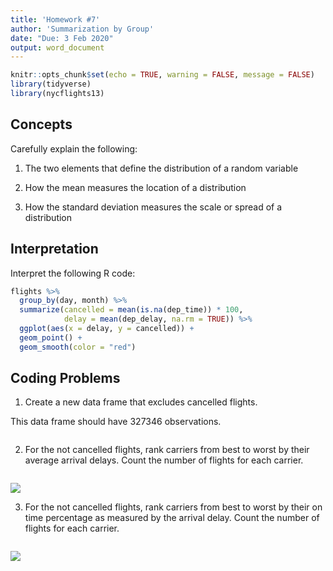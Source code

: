 ```yaml
---
title: 'Homework #7'
author: 'Summarization by Group'
date: "Due: 3 Feb 2020"
output: word_document
---
```


```r
knitr::opts_chunk$set(echo = TRUE, warning = FALSE, message = FALSE)
library(tidyverse)
library(nycflights13)
```

## Concepts  

Carefully explain the following:  

1.  The two elements that define the distribution of a random variable  


2.  How the mean measures the location of a distribution  


3.  How the standard deviation measures the scale or spread of a distribution  


## Interpretation 

Interpret the following R code:  

```r
flights %>%
  group_by(day, month) %>%
  summarize(cancelled = mean(is.na(dep_time)) * 100,
            delay = mean(dep_delay, na.rm = TRUE)) %>%
  ggplot(aes(x = delay, y = cancelled)) +
  geom_point() +
  geom_smooth(color = "red")
```

## Coding Problems

1.  Create a new data frame that excludes cancelled flights.

This data frame should have 327346 observations.

```r

```  

2.  For the not cancelled flights, rank carriers from best to worst by their average arrival delays. Count the number of flights for each carrier.

```r

```  

![](http://govfinance.byu.edu/govfinance/classes/dataScience/homework/graphs/HW07_Code_2.png)

3.  For the not cancelled flights, rank carriers from best to worst by their on time percentage as measured by the arrival delay. Count the number of flights for each carrier.

```r

```

![](http://govfinance.byu.edu/govfinance/classes/dataScience/homework/graphs/HW07_Code_3.png)

